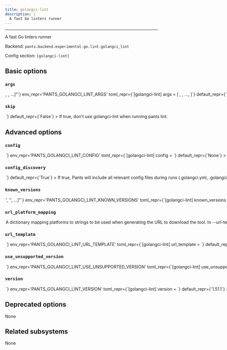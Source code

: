 ```yaml
---
title: golangci-lint
description: |
  A fast Go linters runner
---
```



---

A fast Go linters runner

Backend: <span className="color--primary">`pants.backend.experimental.go.lint.golangci_lint`</span>

Config section: <span className="color--primary">`[golangci-lint]`</span>

<span className={styles.options}>

## Basic options

### `args`

<Option
  cli_repr={`--golangci-lint-args="[<shell_str>, <shell_str>, ...]"`}
  env_repr='PANTS_GOLANGCI_LINT_ARGS'
  toml_repr={`[golangci-lint]
args = [
    <shell_str>,
    <shell_str>,
    ...,
]`}
  default_repr={`[]`}
>

Arguments to pass directly to golangci-lint, e.g. `--golangci-lint-args='--enable gocritic'`.

</Option>

### `skip`

<Option
  cli_repr={`--[no-]golangci-lint-skip`}
  env_repr='PANTS_GOLANGCI_LINT_SKIP'
  toml_repr={`[golangci-lint]
skip = <bool>`}
  default_repr={`False`}
>

If true, don&#x27;t use golangci-lint when running `pants lint`.

</Option>

## Advanced options

### `config`

<Option
  cli_repr={`--golangci-lint-config=<file_option>`}
  env_repr='PANTS_GOLANGCI_LINT_CONFIG'
  toml_repr={`[golangci-lint]
config = <file_option>`}
  default_repr={`None`}
>

Path to a YAML config file understood by golangci-lint (https://golangci-lint.run/usage/configuration/#config-file).

Setting this option will disable `[golangci-lint].config_discovery`. Use this option if the config is located in a non-standard location.

</Option>

### `config_discovery`

<Option
  cli_repr={`--[no-]golangci-lint-config-discovery`}
  env_repr='PANTS_GOLANGCI_LINT_CONFIG_DISCOVERY'
  toml_repr={`[golangci-lint]
config_discovery = <bool>`}
  default_repr={`True`}
>

If true, Pants will include all relevant config files during runs (`.golangci.yml`, `.golangci.yaml`, `golangci.toml`, and `golangci.json`).

Use `[golangci-lint].config` instead if your config is in a non-standard location.

</Option>

### `known_versions`

<Option
  cli_repr={`--golangci-lint-known-versions="['<str>', '<str>', ...]"`}
  env_repr='PANTS_GOLANGCI_LINT_KNOWN_VERSIONS'
  toml_repr={`[golangci-lint]
known_versions = [
    '<str>',
    '<str>',
    ...,
]`}
  default_repr={`[\n  "1.51.1|macos_arm64 |75b8f0ff3a4e68147156be4161a49d4576f1be37a0b506473f8c482140c1e7f2|9724049",\n  "1.51.1|macos_x86_64|fba08acc4027f69f07cef48fbff70b8a7ecdfaa1c2aba9ad3fb31d60d9f5d4bc|10054954",\n  "1.51.1|linux_arm64 |9744bc34e7b8d82ca788b667bfb7155a39b4be9aef43bf9f10318b1372cea338|8927955",\n  "1.51.1|linux_x86_64|17aeb26c76820c22efa0e1838b0ab93e90cfedef43fbfc9a2f33f27eb9e5e070|9712769"\n]`}
>

Known versions to verify downloads against.

Each element is a pipe-separated string of `version|platform|sha256|length` or
`version|platform|sha256|length|url_override`, where:

- `version` is the version string
- `platform` is one of `[linux_arm64,linux_x86_64,macos_arm64,macos_x86_64]`
- `sha256` is the 64-character hex representation of the expected sha256
  digest of the download file, as emitted by `shasum -a 256`
- `length` is the expected length of the download file in bytes, as emitted by
  `wc -c`
- (Optional) `url_override` is a specific url to use instead of the normally
  generated url for this version

E.g., `3.1.2|macos_x86_64|6d0f18cd84b918c7b3edd0203e75569e0c7caecb1367bbbe409b44e28514f5be|42813`.
and `3.1.2|macos_arm64 |aca5c1da0192e2fd46b7b55ab290a92c5f07309e7b0ebf4e45ba95731ae98291|50926|https://example.mac.org/bin/v3.1.2/mac-aarch64-v3.1.2.tgz`.

Values are space-stripped, so pipes can be indented for readability if necessary.

</Option>

### `url_platform_mapping`

<Option
  cli_repr={`--golangci-lint-url-platform-mapping="{'key1': val1, 'key2': val2, ...}"`}
  env_repr='PANTS_GOLANGCI_LINT_URL_PLATFORM_MAPPING'
  toml_repr={`[golangci-lint.url_platform_mapping]
key1 = val1
key2 = val2
...`}
  default_repr={`{\n  "linux_arm64": "linux-arm64",\n  "linux_x86_64": "linux-amd64",\n  "macos_arm64": "darwin-arm64",\n  "macos_x86_64": "darwin-amd64"\n}`}
>

A dictionary mapping platforms to strings to be used when generating the URL to download the tool.

In `--url-template`, anytime the `{platform}` string is used, Pants will determine the current platform, and substitute `{platform}` with the respective value from your dictionary.

For example, if you define `{"macos_x86_64": "apple-darwin", "linux_x86_64": "unknown-linux"}`, and run Pants on Linux with an intel architecture, then `{platform}` will be substituted in the `--url-template` option with `unknown-linux`.

</Option>

### `url_template`

<Option
  cli_repr={`--golangci-lint-url-template=<str>`}
  env_repr='PANTS_GOLANGCI_LINT_URL_TEMPLATE'
  toml_repr={`[golangci-lint]
url_template = <str>`}
  default_repr={`https://github.com/golangci/golangci-lint/releases/download/v{version}/golangci-lint-{version}-{platform}.tar.gz`}
>

URL to download the tool, either as a single binary file or a compressed file (e.g. zip file). You can change this to point to your own hosted file, e.g. to work with proxies or for access via the filesystem through a `file:$abspath` URL (e.g. `file:/this/is/absolute`, possibly by [templating the buildroot in a config file](https://www.pantsbuild.org/v2.20/docs/options#config-file-entries)).

Use `{version}` to have the value from `--version` substituted, and `{platform}` to have a value from `--url-platform-mapping` substituted in, depending on the current platform. For example, https://github.com/.../protoc-&#123;version&#125;-&#123;platform&#125;.zip.

</Option>

### `use_unsupported_version`

<Option
  cli_repr={`--golangci-lint-use-unsupported-version=<UnsupportedVersionUsage>`}
  env_repr='PANTS_GOLANGCI_LINT_USE_UNSUPPORTED_VERSION'
  toml_repr={`[golangci-lint]
use_unsupported_version = <UnsupportedVersionUsage>`}
  one_of='error, warning'
  default_repr={`error`}
>

What action to take in case the requested version of golangci-lint is not supported.

Supported golangci-lint versions: unspecified

</Option>

### `version`

<Option
  cli_repr={`--golangci-lint-version=<str>`}
  env_repr='PANTS_GOLANGCI_LINT_VERSION'
  toml_repr={`[golangci-lint]
version = <str>`}
  default_repr={`1.51.1`}
>

Use this version of golangci-lint.

</Option>

## Deprecated options

None

## Related subsystems

None

</span>
